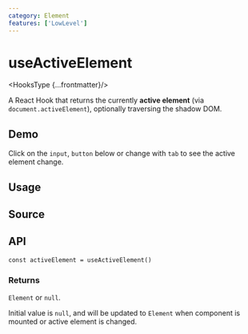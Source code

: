 ```yaml
---
category: Element
features: ['LowLevel']
---
```


# useActiveElement


<HooksType {...frontmatter}/>

A React Hook that returns the currently **active element** (via `document.activeElement`), optionally traversing the shadow DOM.

## Demo

Click on the `input`, `button` below or change with `tab` to see the active element change.


<App />

## Usage



## Source


<Source />

## API

```tsx
const activeElement = useActiveElement()
```

### Returns

`Element` or `null`.

Initial value is `null`, and will be updated to `Element` when component is mounted or active element is changed.
